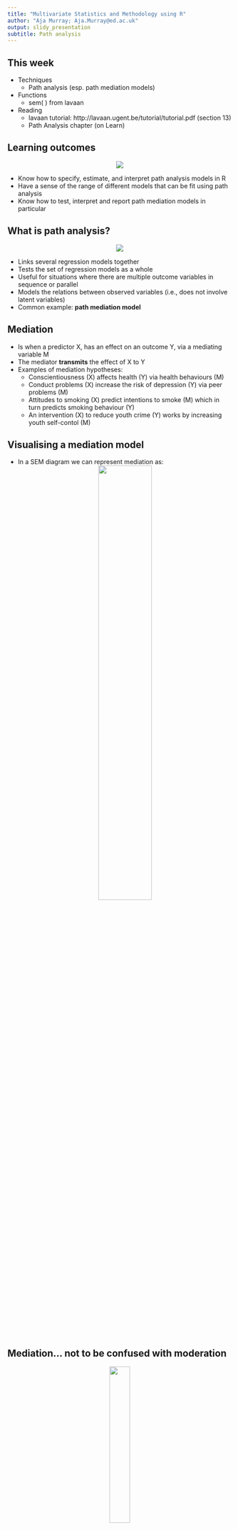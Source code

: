 ```yaml
---
title: "Multivariate Statistics and Methodology using R"
author: "Aja Murray; Aja.Murray@ed.ac.uk"
output: slidy_presentation
subtitle: Path analysis
---
```



## This week

- Techniques
    - Path analysis (esp. path mediation models)
    
- Functions
  - sem( ) from lavaan
  
- Reading
    - lavaan tutorial: http://lavaan.ugent.be/tutorial/tutorial.pdf (section 13)
    - Path Analysis chapter (on Learn)
    
## Learning outcomes
<center>
![](D:/Teaching and Supervision/Psychology/MVwR_1920/Draft Lectures/learning outcomes.jpg)
</center>
- Know how to specify, estimate, and interpret path analysis models in R
- Have a sense of the range of different models that can be fit using path analysis
- Know how to test, interpret and report path mediation models in particular

## What is path analysis?
<center>
![](D:/Teaching and Supervision/Psychology/MVwR_1920/Draft Lectures/footpath.jpg)
</center>
- Links several regression models together
- Tests the set of regression models as a whole
- Useful for situations where there are multiple outcome variables in sequence or parallel
- Models the relations between observed variables (i.e., does not involve latent variables)
- Common example: **path mediation model**

## Mediation

- Is when a predictor X, has an effect on an outcome Y, via a mediating variable M
- The mediator **transmits** the effect of X  to Y 
- Examples of mediation hypotheses:
    - Conscientiousness (X) affects health (Y) via health behaviours (M)
    - Conduct problems (X) increase the risk of depression (Y) via peer problems (M)
    - Attitudes to smoking (X) predict intentions to smoke (M) which in turn predicts smoking behaviour (Y) 
    - An intervention (X) to reduce youth crime (Y) works by increasing youth self-contol (M)
    
## Visualising a mediation model

- In a SEM diagram we can represent mediation as:
<center>
![](D:/Teaching and Supervision/Psychology/MVwR_1920/Draft Lectures/Mediation diagram basic.png){width=50%}
    </center>


## Mediation... not to be confused with moderation
<center>
![](D:/Teaching and Supervision/Psychology/MVwR_1920/Draft Lectures/confused.png){width=30%}
</center>
- Mediation is commonly confused with **moderation** 
- Moderation is when a moderator z modifies the effect of X on Y
    - e.g., the effect of X on Y is stronger at higher levels of Z
- Also known as an **interaction** between X and Z
- Examples of moderation could be:
    - An intervention (X) works better to reduce bullying (Y) at older ages (Z) of school pupil
    - The relation between stress (X) and depression (Y) is lower for those scoring higher on spirituality (Z) 
    

## Direct and indirect effects in mediation

- We seldom hypothesise that a mediator completely explains the relation between X and Y
- More commonly, we expect both **indirect effects** and **direct effects** of X on Y
    - The indirect effects of X on Y are those transmitted via the mediator
    - The direct effect of X on Y is the remaining effect of X on Y


## Visualing direct and indirect effects in mediation
<center>
![](D:/Teaching and Supervision/Psychology/MVwR_1920/Draft Lectures/Mediation diagram basic indirect.png){width=50%}

## Testing mediation

![](D:/Teaching and Supervision/Psychology/MVwR_1920/Draft Lectures/trad med.png){width=50%}

</center>
- Traditionally, mediation was tested using a series of separate regression models:
    1) Y~X  
    2) Y~X+M  
    3) M~X
    
    
## Traditional methods of testing mediation

- The three regression models:
    1) Y~X  
    2) Y~X+M  
    3) M~X
    
    
    
- Model 1 estimates the overall effect of X on Y
- Model 2 estimates the partial effects of X and M on Y
- Model 3 estimates the effect of X on M

- If the following conditions were met, mediation was assumed to hold:
    - The effect of X on Y (eq.1) is significant
    - The effect of X on M (eq.3) is significant
    - The effect of X on Y becomes reduced when M is added into the model (eq.2)
    
    
## Limitations of traditional methods of testing mediation
<center>
![](D:/Teaching and Supervision/Psychology/MVwR_1920/Draft Lectures/Sadface.jpg){width=20%}
</center>
- Low power
- Very cumbersome for multiple mediators, predictors, or outcomes
- You don't get an estimate of the magnitude of the indirect effect
- Much better way: **path mediation model**


## Testing a path mediation model in lavaan

- Specification
    - Create a lavaan syntax object
- Estimation
    - Estimate the model using e.g., maximum likelihood estimation
- Evaluation/interpretation
  - Inspect the model to judge how good it is
  - Interpret the parameter estimates

    
## Example

<center>
![](D:/Teaching and Supervision/Psychology/MVwR_1920/Draft Lectures/aggression2.png){width=20%}
</center>

- Does peer rejection mediate the association between aggression and depression?

```r
library(lavaan)
agg.PR.dep<-'Dep~0.3*PR
             Dep~0.2*Agg
             PR~0.5*Agg'

agg.data2<-simulateData(model=agg.PR.dep, standardized = T, model.type='sem')
  
```

<center>
![](D:/Teaching and Supervision/Psychology/MVwR_1920/Draft Lectures/Mediation diagram example.png){width=50%}
</center>

## The data
```r
library(psych)
describe(agg.data2)
#PR = peer rejection, Agg= aggression, Dep= depression
```


  
## Mediation example

- Does peer rejection mediate the association between aggression and depression?

 ```r

#Create the model syntax

model1<-'Dep~PR      # Depression predicted by peer rejection
         Dep~Agg     # Depression predicted by aggression (the direct effect)
         PR~Agg      # Peer rejection predicted by aggression'     


#estimate the model 

model1.est<-sem(model1, data=agg.data2)
```

## The model output
```r
summary(model1.est, fit.measures=T)

```

## Things to note from the model output

- All three regressions paths are statistically significant
- The model is **just-identified**
    - The degrees of freedom are equal to 0
    - The model fit cannot be tested
    - The model fit statistics (TLI, CFI, RMSEA, SRMR) all suggest perfect fit but this is meaningless


## Visualising the model

- We can use semPaths() from the semPlot package to help us visualise the model
    - Shows the parameter estimates within an SEM diagram

```r
library(semPlot)
semPaths(model1.est, what='est')
```

## Calculating the indirect effects 
<center>
![](D:/Teaching and Supervision/Psychology/MVwR_1920/Draft Lectures/Mediation diagram example a b.png){width=50%}
</center>

- To calculate the indirect effect of X on Y in path mediation, we need to create some new parameters
- The indirect effect of X on Y via M is:
    - $a*b$
    - $a$ = the regression coefficient for M~X
    - $b$ = the regression coefficient for Y~M

## Calculating indirect effects in lavaan

- To calculate the indirect effect of X on Y in lavaan we:
    - Use parameter labels 'a' and 'b' to label the relevant paths
        - a is for the effect of X on M
        - b is for the effect of M on Y
    - Use the ':=' operator to create a new parameter 'ind'
        - 'ind' represents our indirect effect

```r
  model1<-'Dep~b*PR     # Add b label here     
           Dep~Agg     
           PR~a*Agg     # Add a label here    
           
ind:=a*b                # create a new parameter ind which is the product of a and b'    
```

## Indirect effects in the output

```r

model1.est<-sem(model1, data=agg.data2)
summary(model1.est)

```

## Statistical significance of the indirect effects

- Default method of assessing the statistical significance of indirect effects assume normal sampling distribution
- May not hold for indirect effects which are the product of regression coefficients
- Instead we can use **bootstrapping**
    - Provides an estimate of the sampling variance of a coefficient based on the actual data 
      - as opposed to a theoretical sampling distribution 
    - Resamples with replacement repeatedly from the observed data
    - Calculates the sampling variance based on variation of the coefficient across resamples
      - Number of resamples usually between 1000 and 10000
    - Allows 95% confidence intervals (CIs) to be computed
    - If 95% CI includes 0, the indirect effect is not significant at alpha=.05
    
## Bootstapped CIs for indirect effect in lavaan

```r
  model1<-'Dep~b*PR          
           Dep~Agg     
           PR~a*Agg      
ind:=a*b'    

model1.est<-sem(model1, data=agg.data2, se='bootstrap') #we add the argument se='bootstrap'


```

## Output for bootstrapped CIs for an indirect effect in lavaan

```r
summary(model1.est, ci=T) # we add the argument ci=T to see the confidence intervals in the output
```

## Total effects in path mediation

- As well as the direct and indirect effect, it is often of interest to know the **total** effect of X on Y
$$Total   = Indirect + Direct  $$

## Total effects in path mediation

<center>
![](D:/Teaching and Supervision/Psychology/MVwR_1920/Draft Lectures/Mediation diagram example a b c.png){width=50%}
</center>
$$Total = a*b + c$$

## Total effect in lavaan



```r
  model1<-'Dep~b*PR          
           Dep~c*Agg         # we add the label c for our direct effect    
           PR~a*Agg      
ind:=a*b
total:=a*b+c                 # we add a new parameter for the total effect'    

model1.est<-sem(model1, data=agg.data2, se='bootstrap') #we add the argument se='bootstrap'

```

## Total effect in lavaan output

```r

summary(model1.est, ci=T)

```

## Why code the total effect in lavaan?

- We could have just added up the coefficients for the direct and indirect effects
- By coding it in lavaan, however, we can assess the statistical significance of the total effect
- Useful because sometimes the direct and indirect effects are not individually significant but the total effect is
    - May be especially relevant in cases where there are many mediators of small effect

## Interpreting the total, direct, and indirect effect coefficients

- The total effect can be interpreted as the *unit increase in Y expected to occur when X increases by one unit*
- The indirect effect can be interpreted as the *unit increase in Y expected to occur via M when X increases by one unit*
- The direct effect can be interpreted as the *unit increase in Y expected to occur with a unit increase in X over and above the increase transmitted by M*
    - Note: 'direct' effect may not actually be direct - it may be acting via other mediators not included in our model

## Standardised parameters

- As with CFA models, standardised parameters can be obtained using:

```r

summary(model1.est, ci=T, standardized=T)
```


## Reporting path mediation models 

- Methods
  - The model being tested
  - e.g. 'Y was regressed on both X and M and M was regressed on X'
  - The estimator used (e.g., maximum likelihood estimation)
  - The method used to test the significance of indirect effects ('bootstrapped 95% confidence intervals')
- Results
  - Model fit (for over-identified models)
  - The parameter estimates for the path mediation  and their statistical significance
    - Can be useful to present these in a SEM diagram
    - Helps reader better visualise the model
    - The diagrams from R not considered 'publication quality' - draw in powerpoint or similar


 

## Reporting path mediation models - example of SEM diagram with results
<center>
![](D:/Teaching and Supervision/Psychology/MVwR_1920/Draft Lectures/med reporting.png){width=50%}

</center>

Note. *=significant at p<.05

- Include the key parameter estimates
- Indicate statistically significant paths (e.g. with an '*')
- Include a figure note that explains how statistically significant paths (and at what level) are signified 

## Reporting path mediation models - the indirect effects
- Results
  - The coefficient for the indirect effect and the bootstrapped 95% confidence intervals
  - Common to also report **proportion mediation**:
  
  $$\frac{indirect}{total}$$ 
  
- However, important to be aware of limitations:
    - Big proportion mediation possible when total effect is small - makes effect seem more impressive
    - Small proportion mediation even when total effect is big - can underplay importance of effect
    - Should be interpreted in context of total effect
- Tricky interpretation if there are a mix of negative and positive effects involved

## Extensions of path mediation models

- We can extend our path mediation model in various ways:
    - Several mediators in sequence or parallel
    - Multiple outcomes
    - Multiple predictors
    - Multiple groups
      (e.g., comparing direct and indirect effects across males and females)
    - Add covariates to adjust for potential confounders

    
## Example: multiple mediation model
<center>
![](D:/Teaching and Supervision/Psychology/MVwR_1920/Draft Lectures/Mediation diagram example multiple mediation.png){width=50%}

</center>
```r
model2<-'Dep~b2*Aca  
         Aca~a2*Agg
         
         Dep~b1*PR
         PR~a1*Agg
         
         Dep~c*Agg  # direct effect

ind1:=a1*b1
ind2:=a2*b2
total=a1*b1+a2*b2+c'

```

## Other path analysis models

- Path mediation models are a common application of path models
- But they are just one example
- Anything that can be expressed in terms of regressions between observed variables can be tested as a path model
- Can include ordinal or binary variables
- Can include moderation
- Other common path analysis models include:
    - Autoregressive models for longitudinal data
    - Cross-lagged panel models for longitudinal data


## Other path analysis models - AR

- autoregressive models to examine the stability of a construct over time

![](D:/Teaching and Supervision/Psychology/MVwR_1920/Draft Lectures/autoregressive.png){width=50%}

```r

##creating a lavaan syntax object for an autoregressive model

Autoregressive<-'AggT3~AggT2
                 AggT2~AggT1'
```

## Other path analysis models - CLPM

- cross-lagged panel models to examine the relations between constructs over time
    - autoregressive paths  control for previous levels of each construct
    - cross-lagged paths capture the relations between the two constructs
<center>
![](D:/Teaching and Supervision/Psychology/MVwR_1920/Draft Lectures/CLPM.png){width=50%}
</center>
```r

# creating a lavaan syntax object for a CLPM
CLPM<-'AggT3~AggT2+DepT2
       AggT2~AggT1+DepT1
       DepT3~DepT2+AggT2
       DepT2~DepT1+AggT1'
```

## Other path analysis  models - CLPM with mediation

- longitudinal mediation models using a cross-lagged panel model
<center>
![](D:/Teaching and Supervision/Psychology/MVwR_1920/Draft Lectures/CLPM mediation.png){width=50%}
</center>
```r

#creating a lavaan syntax object for a longitudinal mediation model

CLPM.med<-'AggT3~AggT2+DepT2+PRT2  
           AggT2~AggT1+DepT1+PRT1
           DepT3~DepT2+AggT2+b*PRT2   # label the effect of M on Y as b
           DepT2~DepT1+AggT1+PRT1     
           PRT3~PRT2+AggT2+DepT2
           PRT2~PRT1+a*AggT1+DepT1    # label the effect of X on M as a

ind:=a*b'
```
           
## Making model modifications

- As in CFA models, you *may* want to make some modifications to your initially hypothesised model 
    - non-significant paths that you want to trim
    - include some additional paths not initially included
- Remember that this now moves us into exploratory territory where:
    - Model modifications should be substantively as well as statistically justifiable
    - You must be aware of the possibility that you are capitalising on chance
    - You should aim to replicate the modifications in independent data


## Cautions regarding path analysis models

- **Assumption** that the paths represent causal effects is only an assumption
    - Especially if using cross-sectional data
- The parameters are only accurate if the model is correctly specified


## Cautions regarding path analysis models - indistinguishable models
<center>
![](D:/Teaching and Supervision/Psychology/MVwR_1920/Draft Lectures/med versus confounding.png){width=50%}
</center>
## Measurement error in path analysis

- Path analysis models use observed variables
- Assumes no measurement error in these variables
- Path coefficients likely to be attenuated due to unmodelled measurement error
- Structural equation models solve this issue
- They are path analysis models where the paths are between latent rather than observed variables
- ...more on this next week



## Path analysis summary

- Path analysis can be used to fit sets of regression models
    - Common path analysis model is the path mediation model
    - But very flexible - huge range of models that can be tested
- In R, path analysis can be done using the sem( ) function in lavaan
- Need to be aware that we aren't *testing* causality but assuming it


